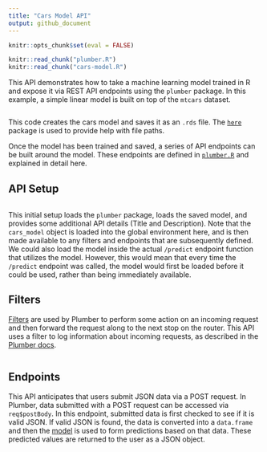 ```yaml
---
title: "Cars Model API"
output: github_document
---
```


```r
knitr::opts_chunk$set(eval = FALSE)

knitr::read_chunk("plumber.R")
knitr::read_chunk("cars-model.R")
```

This API demonstrates how to take a machine learning model trained in R and expose it via REST API endpoints using the `plumber` package. In this example, a simple linear model is built on top of the `mtcars` dataset.

```r
```

This code creates the cars model and saves it as an `.rds` file. The [`here`](https://github.com/r-lib/here) package is used to provide help with file paths.

Once the model has been trained and saved, a series of API endpoints can be built around the model. These endpoints are defined in [`plumber.R`](plumber.R) and explained in detail here.

## API Setup
```r
```

This initial setup loads the `plumber` package, loads the saved model, and provides some additional API details (Title and Description). Note that the `cars_model` object is loaded into the global environment here, and is then made available to any filters and endpoints that are subsequently defined. We could also load the model inside the actual `/predict` endpoint function that utilizes the model. However, this would mean that every time the `/predict` endpoint was called, the model would first be loaded before it could be used, rather than being immediately available.

## Filters
[Filters](https://www.rplumber.io/docs/routing-and-input.html#filters) are used by Plumber to perform some action on an incoming request and then forward the request along to the next stop on the router. This API uses a filter to log information about incoming requests, as described in the [Plumber docs](https://www.rplumber.io/docs/routing-and-input.html#forward-to-another-handler).

```r
```

## Endpoints
This API anticipates that users submit JSON data via a POST request. In Plumber, data submitted with a POST request can be accessed via `req$postBody`. In this endpoint, submitted data is first checked to see if it is valid JSON. If valid JSON is found, the data is converted into a `data.frame` and then the [model](cars-model.R) is used to form predictions based on that data. These predicted values are returned to the user as a JSON object.

```r
```
